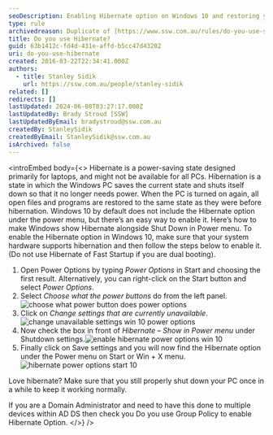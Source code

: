 ```yaml
---
seoDescription: Enabling Hibernate option on Windows 10 and restoring your PC's state with ease.
type: rule
archivedreason: Duplicate of [https://www.ssw.com.au/rules/do-you-use-suspend-on-your-notebook](/rules/do-you-use-suspend-on-your-notebook)
title: Do you use Hibernate?
guid: 63b1412c-fd4d-431e-affd-b5cc47d43202
uri: do-you-use-hibernate
created: 2016-03-22T22:34:41.000Z
authors:
  - title: Stanley Sidik
    url: https://ssw.com.au/people/stanley-sidik
related: []
redirects: []
lastUpdated: 2024-06-08T03:27:17.000Z
lastUpdatedBy: Brady Stroud [SSW]
lastUpdatedByEmail: bradystroud@ssw.com.au
createdBy: StanleySidik
createdByEmail: StanleySidik@ssw.com.au
isArchived: false
---
```


<introEmbed
  body={<>
Hibernate is a power-saving state designed primarily for laptops, and might not be available for all PCs. Hibernation is a state in which the Windows PC saves the current state and shuts itself down so that it no longer needs power. When the PC is turned on again, all open files and programs are restored to the same state as they were before hibernation. Windows 10 by default does not include the Hibernate option under the power menu, but there’s an easy way to enable it. Here’s how to make Windows show Hibernate alongside Shut Down in Power menu.
To enable the Hibernate option in Windows 10, make sure that your system hardware supports hibernation and then follow the steps below to enable it. (Do not use Hibernate of Fast Startup if you are dual booting).

1. Open Power Options by typing _Power Options_ in Start and choosing the first result.
   Alternatively, you can right-click on the Start button and select _Power Options_.
2. Select _Choose what the power buttons_ do from the left panel.![choose what power button does power options](/choose-what-power-button-does-power-options.png)
3. Click on _Change settings that are currently unavailable_.![change unavailable settings win 10 power options](/change-unavailable-settings-win-10-power-options.png)
4. Now check the box in front of _Hibernate – Show in Power menu_ under Shutdown settings.![enable hibernate power options win 10](/enable-hibernate-power-options-win-10.png)
5. Finally click on Save settings and you will now find the Hibernate option under the Power menu on Start or Win + X menu.![hibernate power options start 10](/hibernate-power-options-star-10.png)

Love hibernate? Make sure that you still properly shut down your PC once in a while to keep it working normally.

If you are a Domain Administrator and need to have this done to multiple devices within AD DS then check you Do you use Group Policy to enable Hibernate Option.
  </>}
/>
